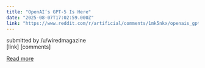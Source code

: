 ```yaml
---
title: "OpenAI’s GPT-5 Is Here"
date: "2025-08-07T17:02:59.000Z"
link: "https://www.reddit.com/r/artificial/comments/1mk5nkx/openais_gpt5_is_here/"
---
```


submitted by    /u/wiredmagazine  
 [link]   [comments]

[Read more](https://www.reddit.com/r/artificial/comments/1mk5nkx/openais_gpt5_is_here/)
